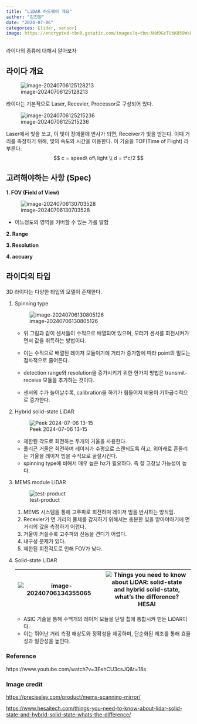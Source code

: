 ```yaml
---
title: "LiDAR 하드웨어 개요"
author: "김진원"
date: "2024-07-06"
categories: [lidar, sensor]
image: https://encrypted-tbn0.gstatic.com/images?q=tbn:ANd9GcTUbK059WsPhUyqiwZKiuppI5n98mJclFAzJFZEaHBR1nNUJkX5T9TJClpFZJENozLOtLM&usqp=CAU
---
```


라이다의 종류에 대해서 알아보자

## 라이다 개요

![image-20240706125128213](assets/image-20240706125128213.png)

라이다는 기본적으로 Laser, Recevier, Processor로 구성되어 있다.

![image-20240706125215236](assets/image-20240706125215236.png)

Laser에서 빛을 쏘고, 이 빛이 장애물에 반사가 되면, Receiver가 빛을 받는다. 이때 거리를 측정하기 위해, 빛의 속도와 시간을 이용한다. 이 기술을 TOF(Time of Flight) 라 부른다.
$$
c = speed\ of\ light \\
d = t*c/2
$$


## 고려해야하는 사항 (Spec)

**1. FOV (Field of View)**

![image-20240706130703528](assets/image-20240706130703528.png)

- 어느정도의 영역을 커버할 수 있는 가를 말함

**2. Range**

**3. Resolution**

**4. accuary**


## 라이다의 타입

3D 라이다는 다양한 타입의 모델이 존재한다.

1. Spinning type

   ![image-20240706130805126](assets/image-20240706130805126.png)

   - 위 그림과 같이 센서들이 수직으로 배열되어 있으며, 모터가 센서를 회전시켜가면서 값을 취득하는 방법이다.

   - 이는 수직으로 배열된 레이저 모듈이기에 거리가 증가함에 따라 point의 밀도는 점차적으로 줄어든다. 

   - detection range와 resolution을 증가시키기 위한 한가지 방법은 transmit-receive 모듈을 추가하는 것이다.

   - 센서의 수가 늘어날수록, calibration을 하기가 힘들어져 비용이 기하급수적으로 증가한다.

     

2. Hybrid solid-state LiDAR

   ![Peek 2024-07-06 13-15](assets/Peek 2024-07-06 13-15.gif)

   - 제한된 각도로 회전하는 두개의 거울을 사용한다.
   - 폴리곤 거울은 회전하며 레이저가 수평으로 스캔되도록 하고, 위아래로 흔들리는 거울을 레이저 빔을 수직으로 굴절시킨다.
   - spinning type에 비해서 매우 높은 hz가 필요하다. 즉 잘 고장날 가능성이 높다.



3. MEMS module LiDAR

   ![test-product](https://preciseley.com/wp-content/uploads/2021/10/test-product.png)

   1. MEMS 시스템을 통해 고주파로 회전하며 레이저 빔을 반사하는 방식임.
   2. Recevier가 먼 거리의 물체를 감지하기 위해서는 충분한 빛을 받아야하기에 먼 거리의 값을 측정하기 어렵다.
   3. 거울이 커질수록 고주파의 진동을 견디기 어렵다.
   4. 내구성 문제가 있다.
   5. 제한된 회전각도로 인해 FOV가 낮다.



4. Solid-state LiDAR

   | ![image-20240706134355065](assets/image-20240706134355065.png) | ![Things you need to know about LiDAR: solid-state and hybrid solid-state,  what's the difference?  HESAI](https://www.hesaitech.com/wp-content/uploads/2023/03/image-3-1024x697.png) |
   | ------------------------------------------------------------ | ------------------------------------------------------------ |

   - ASIC 기술을 통해 수백개의 레이저 모듈을 단일 칩에 통합시켜 만든 LiDAR이다.
   - 이는 뛰어난 거리 측정 해상도와 정확성을 제공하며, 단순화된 제조를 통해 효율성과 일관성을 높인다.



### Reference

https://www.youtube.com/watch?v=3EehCU3csJQ&t=18s



### Image credit

[https://preciseley.com/product/mems-scanning-mirror/](https://preciseley.com/product/mems-scanning-mirror/)

[https://www.hesaitech.com/things-you-need-to-know-about-lidar-solid-state-and-hybrid-solid-state-whats-the-difference/](https://www.hesaitech.com/things-you-need-to-know-about-lidar-solid-state-and-hybrid-solid-state-whats-the-difference/)